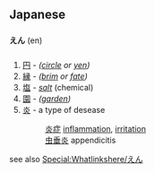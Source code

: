 == Japanese ==
=== {{Furigana}} ===
'''えん''' (en)

===== {{Onyomi}} =====
# [[円]] - ''([[circle]] or [[yen]])''
# [[縁]] - ''([[brim]] or [[fate]])''
# [[塩]] - ''[[salt]]'' (chemical)
# [[園]] - ''([[garden]])''
# [[炎]] - a type of desease
#:[[炎症|<u>炎</u>症]] [[inflammation]], [[irritation]]
#:[[虫垂炎|虫垂<u>炎</u>]] appendicitis

see also [[Special:Whatlinkshere/えん]]